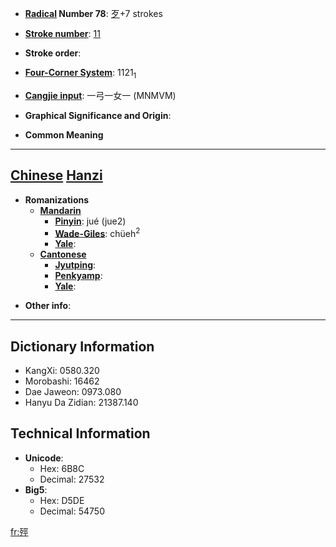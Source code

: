 * '''[[Wiktionary:Chinese radical index| Radical]] Number 78''': [[Wiktionary:Chinese radical index 歹|歹]]+7 strokes

* '''[[Wiktionary:Chinese total strokes index|Stroke number]]''': [[Wiktionary:Chinese total strokes index 11|11]]

* '''Stroke order''': 

* '''[[Wiktionary:Chinese four corner index|Four-Corner System]]''': 1121<sub>1</sub>

* '''[[Wiktionary:Chinese Cangjie index|Cangjie input]]''': 一弓一女一 (MNMVM)

* '''Graphical Significance and Origin''': 

* '''Common Meaning'''

----

== [[Chinese]] [[Hanzi]] ==

* '''Romanizations'''
** '''[[Mandarin]]'''
*** '''[[Pinyin]]''': jué (jue2)
*** '''[[Wade-Giles]]''': chüeh<sup>2</sup>
*** '''[[Yale]]''': 
** '''[[Cantonese]]'''
*** '''[[Jyutping]]''':
*** '''[[Penkyamp]]''': 
*** '''[[Yale]]''': 

* '''Other info''': 

----

== Dictionary Information ==

* KangXi: 0580.320
* Morobashi: 16462
* Dae Jaweon: 0973.080
* Hanyu Da Zidian: 21387.140

== Technical Information ==

* '''Unicode''':
** Hex: 6B8C
** Decimal: 27532
* '''Big5''':
** Hex: D5DE
** Decimal: 54750

[[fr:殌]]